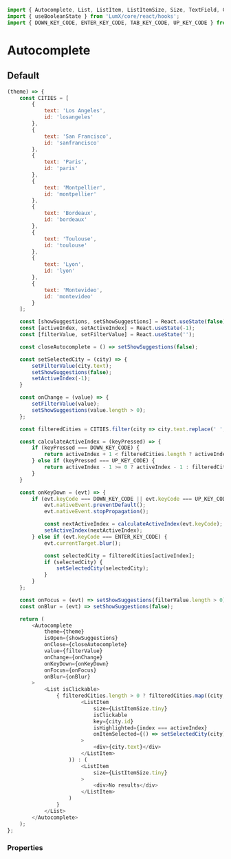 ```javascript import
import { Autocomplete, List, ListItem, ListItemSize, Size, TextField, Chip, ListDivider, Icon, ListSubheader } from 'LumX';
import { useBooleanState } from 'LumX/core/react/hooks';
import { DOWN_KEY_CODE, ENTER_KEY_CODE, TAB_KEY_CODE, UP_KEY_CODE } from 'LumX/core/constants';
```

# Autocomplete

## Default

```javascript jsx withThemeSwitcher
(theme) => {
    const CITIES = [
        {
            text: 'Los Angeles',
            id: 'losangeles'
        },
        {
            text: 'San Francisco',
            id: 'sanfrancisco'
        },
        {
            text: 'Paris',
            id: 'paris'
        },
        {
            text: 'Montpellier',
            id: 'montpellier'
        },
        {
            text: 'Bordeaux',
            id: 'bordeaux'
        },
        {
            text: 'Toulouse',
            id: 'toulouse'
        },
        {
            text: 'Lyon',
            id: 'lyon'
        },
        {
            text: 'Montevideo',
            id: 'montevideo'
        }
    ];

    const [showSuggestions, setShowSuggestions] = React.useState(false);
    const [activeIndex, setActiveIndex] = React.useState(-1);
    const [filterValue, setFilterValue] = React.useState('');

    const closeAutocomplete = () => setShowSuggestions(false);

    const setSelectedCity = (city) => {
        setFilterValue(city.text);
        setShowSuggestions(false);
        setActiveIndex(-1);
    }

    const onChange = (value) => {
        setFilterValue(value);
        setShowSuggestions(value.length > 0);
    };

    const filteredCities = CITIES.filter(city => city.text.replace(' ', '').toLowerCase().includes(filterValue.replace(' ', '').toLowerCase()));

    const calculateActiveIndex = (keyPressed) => {
        if (keyPressed === DOWN_KEY_CODE) {
            return activeIndex + 1 < filteredCities.length ? activeIndex + 1 : 0;
        } else if (keyPressed === UP_KEY_CODE) {
            return activeIndex - 1 >= 0 ? activeIndex - 1 : filteredCities.length - 1;
        }
    }

    const onKeyDown = (evt) => {
        if (evt.keyCode === DOWN_KEY_CODE || evt.keyCode === UP_KEY_CODE) {
            evt.nativeEvent.preventDefault();
            evt.nativeEvent.stopPropagation();

            const nextActiveIndex = calculateActiveIndex(evt.keyCode);
            setActiveIndex(nextActiveIndex);
        } else if (evt.keyCode === ENTER_KEY_CODE) {
            evt.currentTarget.blur();

            const selectedCity = filteredCities[activeIndex];
            if (selectedCity) {
                setSelectedCity(selectedCity);
            }
        }
    };

    const onFocus = (evt) => setShowSuggestions(filterValue.length > 0);
    const onBlur = (evt) => setShowSuggestions(false);

    return (
        <Autocomplete
            theme={theme}
            isOpen={showSuggestions}
            onClose={closeAutocomplete}
            value={filterValue}
            onChange={onChange}
            onKeyDown={onKeyDown}
            onFocus={onFocus}
            onBlur={onBlur}
        >
            <List isClickable>
                { filteredCities.length > 0 ? filteredCities.map((city, index) => (
                        <ListItem
                            size={ListItemSize.tiny}
                            isClickable
                            key={city.id}
                            isHighlighted={index === activeIndex}
                            onItemSelected={() => setSelectedCity(city)}
                        >
                            <div>{city.text}</div>
                        </ListItem>
                    )) : (
                        <ListItem
                            size={ListItemSize.tiny}
                        >
                            <div>No results</div>
                        </ListItem>
                    )
                }
            </List>
        </Autocomplete>
    );
};
```

### Properties

<PropTable component="Autocomplete" />
